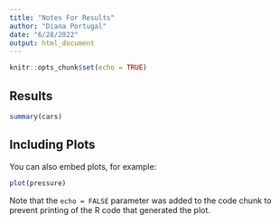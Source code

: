 ```yaml
---
title: "Notes For Results"
author: "Diana Portugal"
date: "6/28/2022"
output: html_document
---
```


```r
knitr::opts_chunk$set(echo = TRUE)
```

## Results 


```r
summary(cars)
```

## Including Plots

You can also embed plots, for example:

```r
plot(pressure)
```

Note that the `echo = FALSE` parameter was added to the code chunk to prevent printing of the R code that generated the plot.
